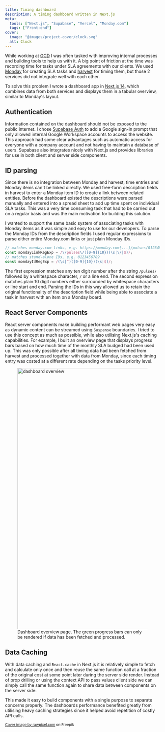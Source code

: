 ```yaml
---
title: Timing dashboard
description: A timing dashboard written in Next.js
meta:
  tools: ["Next.js", "Supabase", "Vercel", "Monday.com"]
  tags: ["Front-end"]
cover: 
  image: "@images/project-cover/clock.svg"
  alt: Clock
---
```



While working at [GCD](https://gcd.nz) I was often tasked with improving internal processes and building tools to help
us with it. A big point of friction at the time was recording time for tasks under SLA agreements with our clients. We
used [Monday](https://monday.com) for creating SLA tasks and [harvest](https://getharvest.com) for timing them, but
those 2 services did not integrate well with each other.

To solve this problem I wrote a dashboard app in [Next.js 14](https://nextjs.org/), which combines data from both
services and displays them in a tabular overview, similar to Monday's layout.

## Authentication

Information contained on the dashboard should not be exposed to the public internet. I chose [Supabase
Auth](https://supabase.com/docs/guides/auth) to add a Google sign-in prompt that only allowed internal Google Workspace
accounts to access the website. This approach had some clear advantages such as automatic access for everyone with a
company account and not having to maintain a database of users. Supabase also integrates nicely with Next.js and
provides libraries for use in both client and server side components.

## ID parsing

Since there is no integration between Monday and harvest, time entries and Monday items can't be linked directly. We
used free-form description fields in harvest to enter a Monday item ID to create a link between related entities. Before
the dashboard existed the descriptions were parsed manually and entered into a spread sheet to add up time spent on
individual SLA tasks. This was a very time consuming task that had to be carried out on a regular basis and was the main
motivation for building this solution.

I wanted to support the same basic system of associating tasks with Monday items as it was simple and easy to use for
our developers. To parse the Monday IDs from the description fields I used regular expressions to parse either entire
Monday.com links or just plain Monday IDs.

```js
// matches monday.com links, e.g. https://monday.com[...]/pulses/0123456789
const mondayLinkRegExp = /\/pulses\/([0-9]{10})(\s|\/|$)/;
// matches stand-alone IDs, e.g. 0123456789
const mondayIdRegExp = /(\s|^)([0-9]{10})(\s|$)/;
```

The first expression matches any ten digit number after the string `/pulses/` followed by a whitespace character, `/` or
a line end. The second expression matches plain 10 digit numbers either surrounded by whitespace characters or line
start and end. Parsing the IDs in this way allowed us to retain the original functionality of the description field
while being able to associate a task in harvest with an item on a Monday board.

## React Server Components

React server components make building performant web pages very easy as dynamic content can be streamed using `Suspense`
boundaries. I tried to use this concept as much as possible, while also utilising Next.js's caching capabilities. For
example, I built an overview page that displays progress bars based on how much time of the monthly SLA budged had been
used up. This was only possible after all timing data had been fetched from harvest and processed together with data
from Monday, since each timing entry was costed at a different rate depending on the tasks priority level.  

<figure>
  <Image alt="dashboard overview" src={dashboard} width="850" />
  <figcaption>
    Dashboard overview page. The green progress bars can only be rendered if data has been fetched and processed.
  </figcaption>
</figure>

## Data Caching

With data caching and `React.cache` in Next.js it is relatively simple to fetch and calculate only once and then reuse
the same function call at a fraction of the original cost at some point later during the server side render. Instead of
prop drilling or using the context API to pass values client side we can simply call the same function again to share
data between components on the server side.

This made it easy to build components with a single purpose to separate concerns properly. The dashboards performance
benefited greatly from utilising heavy caching strategies since it helped avoid repetition of costly API calls.

<small>
  <a href="https://www.freepik.com/free-vector/illustration-clock_2606098.htm">Cover image by rawpixel.com</a> on Freepik
</small>
